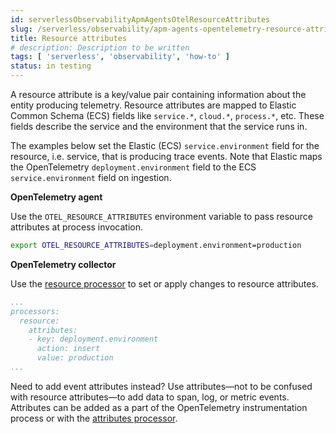 ```yaml
---
id: serverlessObservabilityApmAgentsOtelResourceAttributes
slug: /serverless/observability/apm-agents-opentelemetry-resource-attributes
title: Resource attributes
# description: Description to be written
tags: [ 'serverless', 'observability', 'how-to' ]
status: in testing
---
```




<Testing />

<div id="open-telemetry-resource-attributes"></div>

A resource attribute is a key/value pair containing information about the entity producing telemetry.
Resource attributes are mapped to Elastic Common Schema (ECS) fields like `service.*`, `cloud.*`, `process.*`, etc.
These fields describe the service and the environment that the service runs in.

The examples below set the Elastic (ECS) `service.environment` field for the resource, i.e. service, that is producing trace events.
Note that Elastic maps the OpenTelemetry `deployment.environment` field to
the ECS `service.environment` field on ingestion.

**OpenTelemetry agent**

Use the `OTEL_RESOURCE_ATTRIBUTES` environment variable to pass resource attributes at process invocation.

```bash
export OTEL_RESOURCE_ATTRIBUTES=deployment.environment=production
```

**OpenTelemetry collector**

Use the [resource processor](https://github.com/open-telemetry/opentelemetry-collector-contrib/tree/main/processor/resourceprocessor) to set or apply changes to resource attributes.

```yaml
...
processors:
  resource:
    attributes:
    - key: deployment.environment
      action: insert
      value: production
...
```

<DocCallOut title="Tip">

Need to add event attributes instead?
Use attributes—not to be confused with resource attributes—to add data to span, log, or metric events.
Attributes can be added as a part of the OpenTelemetry instrumentation process or with the [attributes processor](https://github.com/open-telemetry/opentelemetry-collector-contrib/blob/main/processor/attributesprocessor).

</DocCallOut>


<Feedback slug="/serverless/observability/apm-agents-opentelemetry-resource-attributes" filepath="docs/apm-agents/apm-agents-opentelemetry-resource-attributes.mdx" />
